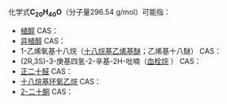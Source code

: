 {{DISPLAYTITLE:C<sub>20</sub>H<sub>40</sub>O}}{{MolFormDisambigNav|C=20|H=40|O=1}}
化学式'''C<sub>20</sub>H<sub>40</sub>O'''（分子量296.54 g/mol）可能指：
*[[植醇|植醇]]  CAS：{{CAS|7541-49-3}}
*[[异植醇|异植醇]]  CAS：{{CAS|505-32-8}}
* 1-乙烯氧基十八烷（[[十八烷基乙烯基醚|十八烷基乙烯基醚]]；乙烯基十八醚） CAS：{{CAS|930-02-9}}
* (2R,3S)-3-庚基四氢-2-辛基-2H-吡喃（[[血栓烷|血栓烷]]<!-- 来自该物质别名Thromboxane的翻译，别名源自SciFinder --><!-- 另一个别名是 Homo-11a-oxaprostane -->） CAS：{{CAS|66719-58-2}}
* [[正二十醛|正二十醛]] CAS：{{CAS|2400-66-0}}
* [[十八烷基环氧乙烷|十八烷基环氧乙烷]] CAS：{{CAS|19780-16-6}}
* [[2-二十酮|2-二十酮]] CAS：{{CAS|29703-52-4}}
{{MolFormDisambig}}
